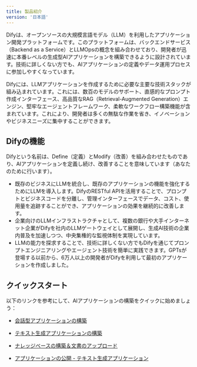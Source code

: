 ```yaml
---
title: 製品紹介
version: '日本語'
---
```


Difyは、オープンソースの大規模言語モデル（LLM）を利用したアプリケーション開発プラットフォームです。このプラットフォームは、バックエンドサービス（Backend as a Service）とLLMOpsの概念を組み合わせており、開発者が迅速に本番レベルの生成型AIアプリケーションを構築できるように設計されています。技術に詳しくない方でも、AIアプリケーションの定義やデータ運用プロセスに参加しやすくなっています。

Difyには、LLMアプリケーションを作成するために必要な主要な技術スタックが組み込まれています。これには、数百のモデルのサポート、直感的なプロンプト作成インターフェース、高品質なRAG（Retrieval-Augmented Generation）エンジン、堅牢なエージェントフレームワーク、柔軟なワークフロー構築機能が含まれています。これにより、開発者は多くの無駄な作業を省き、イノベーションやビジネスニーズに集中することができます。

## Difyの機能

Difyという名前は、Define（定義）とModify（改善）を組み合わせたものであり、AIアプリケーションを定義し続け、改善することを意味しています（あなたのために行います）。
- 既存のビジネスにLLMを統合し、既存のアプリケーションの機能を強化するためにLLMを導入します。DifyのRESTful APIを活用することで、プロンプトとビジネスコードを分離し、管理インターフェースでデータ、コスト、使用量を追跡することができ、アプリケーションの効果を継続的に改善します。
- 企業向けのLLMインフラストラクチャとして、複数の銀行や大手インターネット企業がDifyを社内のLLMゲートウェイとして展開し、生成AI技術の企業内普及を加速しつつ、中央集権的な監視体制を実現しています。
- LLMの能力を探求することで、技術に詳しくない方でもDifyを通じてプロンプトエンジニアリングやエージェント技術を簡単に実践できます。GPTsが登場する以前から、6万人以上の開発者がDifyを利用して最初のアプリケーションを作成しました。

## クイックスタート

以下のリンクを参考にして、AIアプリケーションの構築をクイックに始めましょう：

- [会話型アプリケーションの構築](/ja-jp/user-guide/build-app/chatbot)

- [テキスト生成アプリケーションの構築](/ja-jp/user-guide/build-app/text-generator)

- [ナレッジベースの構築＆文書のアップロード](/ja-jp/user-guide/knowledge-base/knowledge-base-creation/upload-documents)

- [アプリケーションの公開 - テキスト生成アプリケーション](/ja-jp/user-guide/application-publishing/launch-your-webapp-quickly/text-generator)
